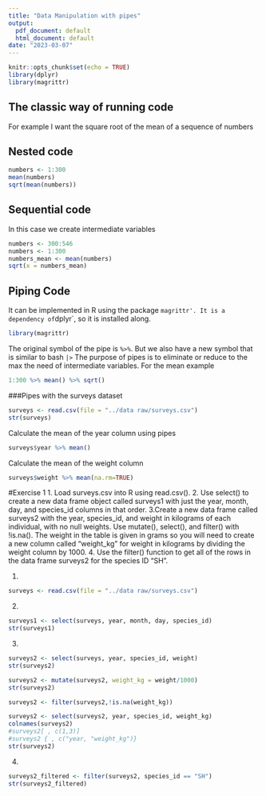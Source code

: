 ```yaml
---
title: "Data Manipulation with pipes"
output:
  pdf_document: default
  html_document: default
date: "2023-03-07"
---
```


```r
knitr::opts_chunk$set(echo = TRUE)
library(dplyr)
library(magrittr)
```

## The classic way of running code 

For example I want the square root of the mean of a sequence of numbers

## Nested code

```r
numbers <- 1:300
mean(numbers)
sqrt(mean(numbers))

```

## Sequential code
In this case we create intermediate variables
```r
numbers <- 300:546
numbers <- 1:300
numbers_mean <- mean(numbers)
sqrt(x = numbers_mean)
```

## Piping Code

It can be implemented in R using the package `magrittr'. It is a dependency of `dplyr`, so it is installed along.
```r
library(magrittr)
```

The original symbol of the pipe is `%>%`.
But we also have a new symbol that is similar to bash `|>`
The purpose of pipes is to eliminate or reduce to the max the need of intermediate variables.
For the mean example
```r
1:300 %>% mean() %>% sqrt()
```
###Pipes with the surveys dataset

```r
surveys <- read.csv(file = "../data raw/surveys.csv")
str(surveys)
```

Calculate the mean of the year column using pipes
```r
surveys$year %>% mean()
```

Calculate the mean of the weight column
```r
surveys$weight %>% mean(na.rm=TRUE)
```

#Exercise 1
1. Load surveys.csv into R using read.csv().
2. Use select() to create a new data frame object called surveys1 with just the year, month, day, and species_id columns in that order.
3.Create a new data frame called surveys2 with the year, species_id, and weight in kilograms of each individual, with no null weights. Use mutate(), select(), and filter() with !is.na(). The weight in the table is given in grams so you will need to create a new column called “weight_kg” for weight in kilograms by dividing the weight column by 1000.
4. Use the filter() function to get all of the rows in the data frame surveys2 for the species ID “SH”.

1.
```r
surveys <- read.csv(file = "../data raw/surveys.csv")
```

2.
```r
surveys1 <- select(surveys, year, month, day, species_id)
str(surveys1)
```

3.
```r
surveys2 <- select(surveys, year, species_id, weight)
str(surveys2)
```

```r
surveys2 <- mutate(surveys2, weight_kg = weight/1000)
str(surveys2)
```

```r
surveys2 <- filter(surveys2,!is.na(weight_kg))
```

```r
surveys2 <- select(surveys2, year, species_id, weight_kg)
colnames(surveys2)
#surveys2[ , c(1,3)]
#surveys2 { , c("year, "weight_kg")}
str(surveys2)
```

4. 
```r
surveys2_filtered <- filter(surveys2, species_id == "SH")
str(surveys2_filtered)
```